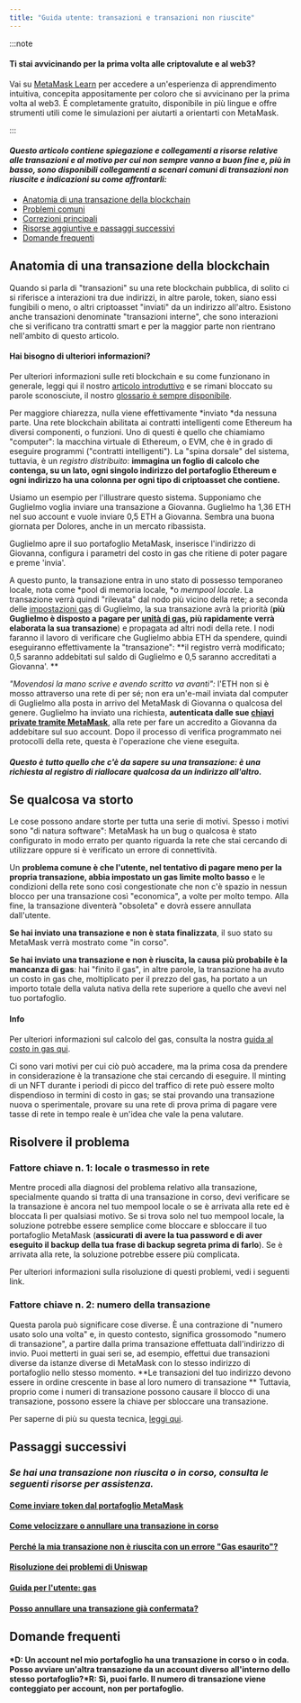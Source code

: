 ```yaml
---
title: "Guida utente: transazioni e transazioni non riuscite"
---
```


:::note

#### Ti stai avvicinando per la prima volta alle criptovalute e al web3?

Vai su [MetaMask Learn](https://learn.metamask.io/) per accedere a un'esperienza di apprendimento intuitiva, concepita appositamente per coloro che si avvicinano per la prima volta al web3. È completamente gratuito, disponibile in più lingue e offre strumenti utili come le simulazioni per aiutarti a orientarti con MetaMask.

:::

#### _Questo articolo contiene spiegazione e collegamenti a risorse relative alle transazioni e al motivo per cui non sempre vanno a buon fine e, più in basso, sono disponibili collegamenti a scenari comuni di transazioni non riuscite e indicazioni su come affrontarli:_

- [Anatomia di una transazione della blockchain](#anatomia-di-una-transazione-della-blockchain)
- [Problemi comuni](#se-qualcosa-va-storto)
- [Correzioni principali](#risolvere-il-problema)
- [Risorse aggiuntive e passaggi successivi](#passaggi-successivi)
- [Domande frequenti](#domande-frequenti)

## **Anatomia di una transazione della blockchain**

Quando si parla di "transazioni" su una rete blockchain pubblica, di solito ci si riferisce a interazioni tra due indirizzi, in altre parole, token, siano essi fungibili o meno, o altri criptoasset "inviati" da un indirizzo all'altro. Esistono anche transazioni denominate "transazioni interne", che sono interazioni che si verificano tra contratti smart e per la maggior parte non rientrano nell'ambito di questo articolo.

#### Hai bisogno di ulteriori informazioni?

Per ulteriori informazioni sulle reti blockchain e su come funzionano in generale, leggi qui il nostro [articolo introduttivo](https://metamask.zendesk.com/hc/en-us/articles/360015489611-Learn-the-basics-of-blockchains-and-Ethereum-miners-and-validators-gas-cryptocurrencies-and-NFTs-block-explorer-networks-etc-) e se rimani bloccato su parole sconosciute, il nostro [glossario è sempre disponibile](https://consensys.net/knowledge-base/a-blockchain-glossary-for-beginners/).

Per maggiore chiarezza, nulla viene effettivamente *inviato *da nessuna parte. Una rete blockchain abilitata ai contratti intelligenti come Ethereum ha diversi componenti, o funzioni. Uno di questi è quello che chiamiamo "computer": la macchina virtuale di Ethereum, o EVM, che è in grado di eseguire programmi ("contratti intelligenti"). La "spina dorsale" del sistema, tuttavia, è un _registro distribuito_: **immagina un foglio di calcolo che contenga, su un lato, ogni singolo indirizzo del portafoglio Ethereum e ogni indirizzo ha una colonna per ogni tipo di criptoasset che contiene.**

Usiamo un esempio per l'illustrare questo sistema. Supponiamo che Guglielmo voglia inviare una transazione a Giovanna. Guglielmo ha 1,36 ETH nel suo account e vuole inviare 0,5 ETH a Giovanna. Sembra una buona giornata per Dolores, anche in un mercato ribassista.

Guglielmo apre il suo portafoglio MetaMask, inserisce l'indirizzo di Giovanna, configura i parametri del costo in gas che ritiene di poter pagare e preme 'invia'.

A questo punto, la transazione entra in uno stato di possesso temporaneo locale, nota come *pool di memoria locale, *o _mempool locale_. La transazione verrà quindi "rilevata" dal nodo più vicino della rete; a seconda delle [impostazioni gas](https://metamask.zendesk.com/hc/en-us/articles/360022895972-Using-advanced-gas-controls) di Guglielmo, la sua transazione avrà la priorità (**più Guglielmo è disposto a pagare per [unità di gas](https://metamask.zendesk.com/hc/en-us/articles/4404600179227-User-Guide-Gas), più rapidamente verrà elaborata la sua transazione**) e propagata ad altri nodi della rete. I nodi faranno il lavoro di verificare che Guglielmo abbia ETH da spendere, quindi eseguiranno effettivamente la "transazione": **il registro verrà modificato; 0,5 saranno addebitati sul saldo di Guglielmo e 0,5 saranno accreditati a Giovanna'. **

_"Movendosi la mano scrive e avendo scritto va avanti":_ l'ETH non si è mosso attraverso una rete di per sé; non era un'e-mail inviata dal computer di Guglielmo alla posta in arrivo del MetaMask di Giovanna o qualcosa del genere. Guglielmo ha inviato una richiesta, **autenticata dalle sue [chiavi private tramite MetaMask](https://metamask.zendesk.com/hc/en-us/articles/4404722782107-User-guide-Secret-Recovery-Phrase-password-and-private-keys)**, alla rete per fare un accredito a Giovanna da addebitare sul suo account. Dopo il processo di verifica programmato nei protocolli della rete, questa è l'operazione che viene eseguita.

#### _Questo è tutto quello che c'è da sapere su una transazione: è una richiesta al registro di riallocare qualcosa da un indirizzo all'altro._

## **Se qualcosa va storto**

Le cose possono andare storte per tutta una serie di motivi. Spesso i motivi sono "di natura software": MetaMask ha un bug o qualcosa è stato configurato in modo errato per quanto riguarda la rete che stai cercando di utilizzare oppure si è verificato un errore di connettività.

Un **problema comune è che l'utente, nel tentativo di pagare meno per la propria transazione, abbia impostato un gas limite molto basso** e le condizioni della rete sono così congestionate che non c'è spazio in nessun blocco per una transazione così "economica", a volte per molto tempo. Alla fine, la transazione diventerà "obsoleta" e dovrà essere annullata dall'utente.

**Se hai inviato una transazione e non è stata finalizzata**, il suo stato su MetaMask verrà mostrato come "in corso".

**Se hai inviato una transazione e non è riuscita, la causa più probabile è la mancanza di gas**: hai "finito il gas", in altre parole, la transazione ha avuto un costo in gas che, moltiplicato per il prezzo del gas, ha portato a un importo totale della valuta nativa della rete superiore a quello che avevi nel tuo portafoglio.

#### Info

Per ulteriori informazioni sul calcolo del gas, consulta la nostra [guida al costo in gas qui](https://metamask.zendesk.com/hc/en-us/articles/4404600179227-User-Guide-Gas).

Ci sono vari motivi per cui ciò può accadere, ma la prima cosa da prendere in considerazione è la transazione che stai cercando di eseguire. Il minting di un NFT durante i periodi di picco del traffico di rete può essere molto dispendioso in termini di costo in gas; se stai provando una transazione nuova o sperimentale, provare su una rete di prova prima di pagare vere tasse di rete in tempo reale è un'idea che vale la pena valutare.

## **Risolvere il problema**

### **Fattore chiave n. 1: locale o trasmesso in rete**

Mentre procedi alla diagnosi del problema relativo alla transazione, specialmente quando si tratta di una transazione in corso, devi verificare se la transazione è ancora nel tuo mempool locale o se è arrivata alla rete ed è bloccata lì per qualsiasi motivo. Se si trova solo nel tuo mempool locale, la soluzione potrebbe essere semplice come bloccare e sbloccare il tuo portafoglio MetaMask (**assicurati di avere la tua password e di aver eseguito il backup della tua frase di backup segreta prima di farlo**). Se è arrivata alla rete, la soluzione potrebbe essere più complicata.

Per ulteriori informazioni sulla risoluzione di questi problemi, vedi i seguenti link.

### **Fattore chiave n. 2: numero della transazione**

Questa parola può significare cose diverse. È una contrazione di "numero usato solo una volta" e, in questo contesto, significa grossomodo "numero di transazione", a partire dalla prima transazione effettuata dall'indirizzo di invio. Puoi metterti in guai seri se, ad esempio, effettui due transazioni diverse da istanze diverse di MetaMask con lo stesso indirizzo di portafoglio nello stesso momento. **Le transazioni del tuo indirizzo devono essere in ordine crescente in base al loro numero di transazione ** Tuttavia, proprio come i numeri di transazione possono causare il blocco di una transazione, possono essere la chiave per sbloccare una transazione.

Per saperne di più su questa tecnica, [leggi qui](https://metamask.zendesk.com/hc/en-us/articles/360015489251-How-to-Speed-Up-or-Cancel-a-Pending-Transaction).

## **Passaggi successivi**

### _Se hai una transazione non riuscita o in corso, consulta le seguenti risorse per assistenza._

#### [Come inviare token dal portafoglio MetaMask](https://metamask.zendesk.com/hc/en-us/articles/360015488931)

#### [Come velocizzare o annullare una transazione in corso](https://metamask.zendesk.com/hc/en-us/articles/360015489251-How-to-Speed-Up-or-Cancel-a-Pending-Transaction)

#### [Perché la mia transazione non è riuscita con un errore "Gas esaurito"?](https://metamask.zendesk.com/hc/en-us/articles/360038849792-Why-did-my-transaction-fail-with-an-Out-of-Gas-error-How-can-I-fix-it-)

#### [Risoluzione dei problemi di Uniswap](https://metamask.zendesk.com/hc/en-us/articles/360053394291-Uniswap-support-and-troubleshooting-tips)

#### [Guida per l'utente: gas](https://metamask.zendesk.com/hc/en-us/articles/4404600179227-User-Guide-Gas)

#### [Posso annullare una transazione già confermata?](https://metamask.zendesk.com/hc/en-us/articles/360059957352-Can-I-reverse-an-already-confirmed-transaction-)

## **Domande frequenti**

#### *D: Un account nel mio portafoglio ha una transazione in corso o in coda. Posso avviare un'altra transazione da un account diverso all'interno dello stesso portafoglio?*R: Sì, puoi farlo. Il numero di transazione viene conteggiato per account, non per portafoglio.
